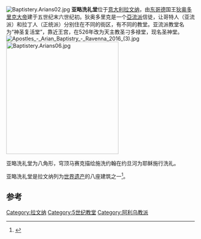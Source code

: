 [[Image:Baptistery.Arians02.jpg|thumb]]
'''亚略洗礼堂'''位于[[意大利|意大利]][[拉文纳|拉文纳]]，由[[东哥德|东哥德]]国王[[狄奥多里克大帝|狄奥多里克大帝]]建于五世纪末六世纪初。狄奥多里克是一个[[亞流派|亞流派]]信徒，让哥特人（亚流派）和拉丁人（正统派）分别住在不同的街区，有不同的教堂。亚流派教堂名为“神圣复活堂”，靠近王宫，在526年改为天主教圣刁多禄堂，现名圣神堂。
[[Image:Apostles_-_Arian_Baptistry_-_Ravenna_2016_(3).jpg|thumb]]
[[Image:Baptistery.Arians06.jpg|300px]]

亚略洗礼堂为八角形，穹顶马赛克描绘施洗约翰在约旦河为耶稣施行洗礼。

亚略洗礼堂是拉文纳列为[[世界遗产|世界遗产]]的八座建筑之一<ref>{{cite web |url=http://www.turismo.ravenna.it/binary/turismo_ravenna/arte_monumenti/ariani.1102599087.pdf |title=存档副本 |accessdate=2005-09-05 |deadurl=yes |archiveurl=https://web.archive.org/web/20060506072616/http://www.turismo.ravenna.it/binary/turismo_ravenna/arte_monumenti/ariani.1102599087.pdf |archivedate=2006-05-06 }}</ref>。

{{Coord|44|25|07|N|12|12|09|E|region:IT-RA_type:landmark_source:dewiki|display=title}}

==参考==
{{Reflist}}
{{Landmarks of Emilia-Romagna}}
[[Category:拉文纳|Category:拉文纳]]
[[Category:5世纪教堂|Category:5世纪教堂]]
[[Category:阿利乌教派|Category:阿利乌教派]]